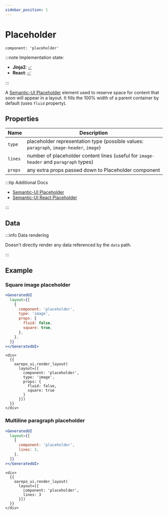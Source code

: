```yaml
---
sidebar_position: 1
---
```



# Placeholder

`component: 'placeholder'`

:::note Implementation state:

- **Jinja2**: [✅](https://github.com/oarepo/oarepo-ui/blob/invenio-3.5-jinja/oarepo_ui/templates/oarepo_ui/components/components.html.jinja2#L33)
- **React**: [✅](https://github.com/oarepo/react-generative-ui/blob/master/src/components/Placeholder.tsx)

:::

A [Semantic-UI Placeholder](https://semantic-ui.com/elements/placeholder.html#/definition) element
used to reserve space for content that soon will appear in a layout. It fills the 100% width
of a parent container by default (uses `fluid` property).

## Properties

| Name    | Description                                                                             |
| ------- | --------------------------------------------------------------------------------------- |
| `type`  | placeholder representation type (possible values: `paragraph`, `image-header`, `image`) |
| `lines` | number of placeholder content lines (useful for `image-header` and `paragraph` types)   |
| `props` | any extra props passed down to Placeholder component                                    |

:::tip Additional Docs

- [Semantic-UI Placeholder](https://semantic-ui.com/elements/placeholder.html#/definition)
- [Semantic-UI React Placeholder](https://react.semantic-ui.com/elements/placeholder/)

:::

## Data

:::info Data rendering

Doesn't directly render any data referenced by the `data` path.

:::

## Example

### Square image placeholder

<Tabs>
  <TabItem value="react" label="React" default>

```jsx title=layout.json5 live
<GeneratedUI
  layout={[
    {
      component: 'placeholder',
      type: 'image',
      props: {
        fluid: false,
        square: true,
      },
    },
  ]}
></GeneratedUI>
```

  </TabItem>
  <TabItem value="jinja" label="Jinja2" default>

```django
<div>
  {{
    oarepo_ui.render_layout(
      layout=[{
        component: 'placeholder',
        type: 'image',
        props: {
          fluid: false,
          square: true
        }
      }])
  }}
</div>
```

  </TabItem>
</Tabs>

### Multiline paragraph placeholder

<Tabs>
  <TabItem value="react" label="React" default>

```jsx title=layout.json5 live
<GeneratedUI
  layout={[
    {
      component: 'placeholder',
      lines: 3,
    },
  ]}
></GeneratedUI>
```

  </TabItem>
  <TabItem value="jinja" label="Jinja2" default>

```django
<div>
  {{
    oarepo_ui.render_layout(
      layout=[{
        component: 'placeholder',
        lines: 3
      }])
  }}
</div>
```

  </TabItem>
</Tabs>

